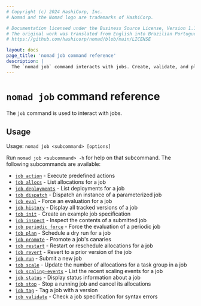 ```yaml
---
# Copyright (c) 2024 HashiCorp, Inc.
# Nomad and the Nomad logo are trademarks of HashiCorp.

# Documentation licensed under the Business Source License, Version 1.1.
# The original work was translated from English into Brazilian Portuguese.
# https://github.com/hashicorp/nomad/blob/main/LICENSE

layout: docs
page_title: 'nomad job command reference'
description: |
  The `nomad job` command interacts with jobs. Create, validate, and plan a job specification. Display allocations, deployments, history, and status. Execute predefined actions, dispatch parameterized jobs, inspect a job, force the evaluation of a periodic job, scale allocations, and promote canaries. Run, restart, revert, and stop a job.
---
```


# `nomad job` command reference

The `job` command is used to interact with jobs.

## Usage

Usage: `nomad job <subcommand> [options]`

Run `nomad job <subcommand> -h` for help on that subcommand. The following
subcommands are available:

- [`job action`][action] - Execute predefined actions
- [`job allocs`][allocs] - List allocations for a job
- [`job deployments`][deployments] - List deployments for a job
- [`job dispatch`][dispatch] - Dispatch an instance of a parameterized job
- [`job eval`][eval] - Force an evaluation for a job
- [`job history`][history] - Display all tracked versions of a job
- [`job init`][init] - Create an example job specification
- [`job inspect`][inspect] - Inspect the contents of a submitted job
- [`job periodic force`][periodic force] - Force the evaluation of a periodic job
- [`job plan`][plan] - Schedule a dry run for a job
- [`job promote`][promote] - Promote a job's canaries
- [`job restart`][restart] - Restart or reschedule allocations for a job
- [`job revert`][revert] - Revert to a prior version of the job
- [`job run`][run] - Submit a new job
- [`job scale`][scale] - Update the number of allocations for a task group in a job
- [`job scaling-events`][scaling-events] - List the recent scaling events for a job
- [`job status`][status] - Display status information about a job
- [`job stop`][stop] - Stop a running job and cancel its allocations
- [`job tag`][tag] - Tag a job with a version
- [`job validate`][validate] - Check a job specification for syntax errors


[action]: /nomad/commands/job/action 'Execute predefined actions'
[allocs]: /nomad/commands/job/allocs 'List allocations for a job'
[deployments]: /nomad/commands/job/deployments 'List deployments for a job'
[dispatch]: /nomad/commands/job/dispatch 'Dispatch an instance of a parameterized job'
[eval]: /nomad/commands/job/eval 'Force an evaluation for a job'
[history]: /nomad/commands/job/history 'Display all tracked versions of a job'
[init]: /nomad/commands/job/init 'Create an example job specification'
[inspect]: /nomad/commands/job/inspect 'Inspect the contents of a submitted job'
[periodic force]: /nomad/commands/job/periodic-force 'Force the evaluation of a periodic job'
[plan]: /nomad/commands/job/plan 'Schedule a dry run for a job'
[restart]: /nomad/commands/job/restart 'Restart or reschedule allocations for a job'
[revert]: /nomad/commands/job/revert 'Revert to a prior version of the job'
[run]: /nomad/commands/job/run 'Submit a new job'
[status]: /nomad/commands/job/status 'Display status information about a job'
[scale]: /nomad/commands/job/scale 'Update the number of allocations for a task group in a job'
[scaling-events]: /nomad/commands/job/scaling-events 'List the recent scaling events for a job'
[stop]: /nomad/commands/job/stop 'Stop a running job and cancel its allocations'
[tag]: /nomad/commands/job/tag 'Tag a job with a version'
[validate]: /nomad/commands/job/validate 'Check a job specification for syntax errors'
[promote]: /nomad/commands/job/promote
